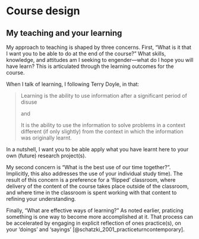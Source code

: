 # Course design {#course-design}

## My teaching and your learning

My approach to teaching is shaped by three concerns. First, "What is it
that I want you to be able to do at the end of the course?" What
skills, knowledge, and attitudes am I seeking to engender---what do I
hope you will have learn? This is articulated through the learning
outcomes for the course.

When I talk of learning, I following Terry Doyle, in that:

> Learning is the ability to use information after a significant
> period of disuse 
>
> and 
>
> It is the ability to use the information to solve problems in a
> context different (if only slightly) from the context in which the
> information was originally learnt.

In a nutshell, I want you to be able apply what you have learnt here to
your own (future) research project(s).

My second concern is "What is the best use of our time together?".
Implicitly, this also addresses the use of your individual study
time). The result of this concern is a preference for a 'flipped'
classroom, where delivery of the content of the course takes place
outside of the classroom, and where time in the classroom is spent
working with that content to refining your understanding.

Finally, "What are effective ways of learning?" As noted earlier,
praticing something is one way to become more accomplished at it. That
process can be accelerated by engaging in explicit reflection of ones
practice(s), on your 'doings' and 'sayings'
[@schatzki_2001_practiceturncontemporary].




